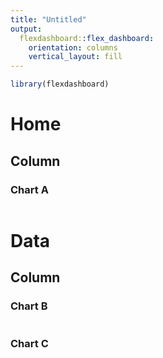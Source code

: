 ```yaml
---
title: "Untitled"
output: 
  flexdashboard::flex_dashboard:
    orientation: columns
    vertical_layout: fill
---
```


```r
library(flexdashboard)

```

Home
======================================================================

Column {data-width=650}
-----------------------------------------------------------------------

### Chart A

```r

```

Data
======================================================================

Column {data-width=350}
-----------------------------------------------------------------------

### Chart B

```r

```

### Chart C

```r

```

